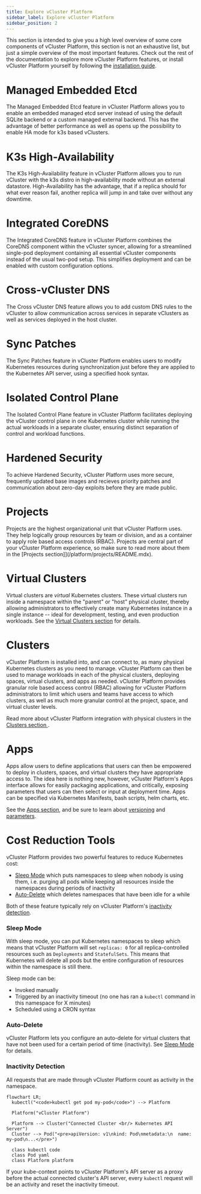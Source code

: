 ```yaml
---
title: Explore vCluster Platform
sidebar_label: Explore vCluster Platform
sidebar_position: 2
---
```


This section is intended to give you a high level overview of some core components of vCluster Platform, this
section is not an exhaustive list, but just a simple overview of the most important features. Check out the rest of the
documentation to explore more vCluster Platform features, or install vCluster Platform yourself by
following the [installation guide](/platform/get-started/install.mdx).

# Managed Embedded Etcd

The Managed Embedded Etcd feature in vCluster Platform allows you to enable an embedded managed etcd server instead of using the default SQLite backend or a custom managed external backend. This has the advantage of better performance as well as opens up the possibility to enable HA mode for k3s based vClusters.

# K3s High-Availability

The K3s High-Availability feature in vCluster Platform allows you to run vCluster with the k3s distro in high-availability mode without an external datastore. High-Availability has the advantage, that if a replica should for what ever reason fail, another replica will jump in and take over without any downtime.

# Integrated CoreDNS

The Integrated CoreDNS feature in vCluster Platform combines the CoreDNS component within the vCluster syncer, allowing for a streamlined single-pod deployment containing all essential vCluster components instead of the usual two-pod setup.
This simplifies deployment and can be enabled with custom configuration options.

# Cross-vCluster DNS
The Cross vCluster DNS feature allows you to add custom DNS rules to the vCluster to allow communication across services in separate vClusters as well as services deployed in the host cluster.

# Sync Patches

The Sync Patches feature in vCluster Platform enables users to modify Kubernetes resources during synchronization just before they are applied to the Kubernetes API server, using a specified hook syntax.

# Isolated Control Plane

The Isolated Control Plane feature in vCluster Platform facilitates deploying the vCluster control plane in one Kubernetes cluster while running the actual workloads in a separate cluster, ensuring distinct separation of control and workload functions.

# Hardened Security

To achieve Hardened Security, vCluster Platform uses more secure, frequently updated base images and recieves priority patches and communication about zero-day exploits before they are made public.

# Projects

Projects are the highest organizational unit that vCluster Platform uses. They help logically group resources by team or
division, and as a container to apply role based access controls (RBAC). Projects are central part of your vCluster Platform experience, so make sure to read more about them
in the [Projects section]](/platform/projects/README.mdx).

# Virtual Clusters

Virtual clusters are _virtual_ Kubernetes clusters. These virtual clusters run inside
a namespace within the "parent" or "host" physical cluster, thereby allowing administrators to
effectively create many Kubernetes instance in a single instance -- ideal for development,
testing, and even production workloads. See the [Virtual Clusters section](/platform/virtual-clusters/README.mdx) for details.

# Clusters

vCluster Platform is installed into, and can connect to, as many physical Kubernetes clusters as you need to
manage. vCluster Platform can then be used to manage workloads in each of the physical clusters, deploying
spaces, virtual clusters, and apps as needed. vCluster Platform provides granular role based access control
(RBAC) allowing for vCluster Platform administrators to limit which users and teams have access to which
clusters, as well as much more granular control at the project, space, and virtual cluster levels.

Read more about vCluster Platform integration with physical clusters in the [Clusters section ](/platform/clusters/README.mdx).

# Apps

Apps allow users to define applications that users can then be empowered to deploy in clusters,
spaces, and virtual clusters they have appropriate access to. The idea here is nothing new,
however, vCluster Platform's Apps interface allows for easily packaging applications, and critically,
exposing parameters that users can then select or input at deployment time. Apps can be specified via Kubernetes Manifests,
bash scripts, helm charts, etc.

See the [Apps section](/platform/apps/README.mdx), and be sure to learn about [versioning](/platform/apps/versioning.mdx)
and [parameters](/platform/apps/parameters.mdx).

# Cost Reduction Tools

vCluster Platform provides two powerful features to reduce Kubernetes cost:

- [Sleep Mode](#sleep-mode) which puts namespaces to sleep when nobody is using them, i.e.
  purging all pods while keeping all resources inside the namespaces during periods of inactivity
- [Auto-Delete](#auto-delete) which deletes namespaces that have been idle for a while

Both of these feature typically rely on vCluster Platform's [inactivity detection](#inactivity-detection).

### Sleep Mode

With sleep mode, you can put Kubernetes namespaces to sleep which means that vCluster Platform will set
`replicas: 0` for all replica-controlled resources such as `Deployments` and `StatefulSets`.
This means that Kubernetes will delete all pods but the entire configuration of resources within
the namespace is still there.

Sleep mode can be:

- Invoked manually
- Triggered by an inactivity timeout (no one has ran a `kubectl` command in this namespace for X
  minutes)
- Scheduled using a CRON syntax

### Auto-Delete

vCluster Platform lets you configure an auto-delete for virtual clusters that have not been used for a certain
period of time (inactivity). See [Sleep Mode](/platform/virtual-clusters/sleep-mode.mdx) for details.


### Inactivity Detection

All requests that are made through vCluster Platform count as activity in the namespace.

```mermaid
flowchart LR;
  kubectl("<code>kubectl get pod my-pod</code>") --> Platform

  Platform("vCluster Platform")

  Platform --> Cluster("Connected Cluster <br/> Kubernetes API Server")
  Cluster --> Pod("<pre>apiVersion: v1\nkind: Pod\nmetadata:\n  name: my-pod\n...</pre>")

  class kubectl code
  class Pod yaml
  class Platform platform
```

If your kube-context points to vCluster Platform's API server as a proxy before the actual connected
cluster's API server, every `kubectl` request will be an activity and reset the inactivity timeout.
